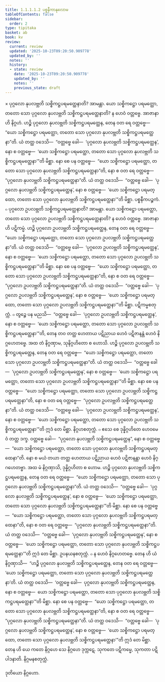 ```yaml
---
title: 1.1.1.1.2 ပစ္စနီကာနုလောမ
tableOfContents: false
sidebar:
  order: 2
type: tipitaka
basket: ab
book: kv
review:
  current: review
  updated: '2025-10-23T09:20:50.909778'
  updated_by: ''
  notes: ''
  history:
  - state: review
    date: '2025-10-23T09:20:50.909778'
    updated_by: ''
    notes: ''
    previous_state: draft
---
```



<ReviewStatus review={frontmatter.review} showDetails={true} />

<HypothesisAnnotation frontmatter={frontmatter} />

<DynamicBreadcrumb />

<Division number="6" book="kv" e="ch" v="32" p="4">

<Paragraph number="21" book="kv">
× ပုဂ္ဂလော နုပလဗ္ဘတိ သစ္စိကဋ္ဌပရမတ္ထေနာတိ? အာမန္တာ. ယော သစ္စိကဋ္ဌော ပရမတ္ထော, တတော သော ပုဂ္ဂလော နုပလဗ္ဘတိ သစ္စိကဋ္ဌပရမတ္ထေနာတိ? န ဟေဝံ ဝတ္တဗ္ဗေ.
</Paragraph>

<Paragraph number="22" book="kv">
အာဇာနာဟိ နိဂ္ဂဟံ. ဟဉ္စိ ပုဂ္ဂလော နုပလဗ္ဘတိ သစ္စိကဋ္ဌပရမတ္ထေန, တေန ဝတ ရေ ဝတ္တဗ္ဗေ—  “ယော သစ္စိကဋ္ဌော ပရမတ္ထော, တတော သော ပုဂ္ဂလော နုပလဗ္ဘတိ သစ္စိကဋ္ဌပရမတ္ထေနာ”တိ. ယံ တတ္ထ ဝဒေသိ—  “ဝတ္တဗ္ဗေ ခေါ—  ‘ပုဂ္ဂလော နုပလဗ္ဘတိ သစ္စိကဋ္ဌပရမတ္ထေန’, နော စ ဝတ္တဗ္ဗေ—  ‘ယော သစ္စိကဋ္ဌော ပရမတ္ထော, တတော သော ပုဂ္ဂလော နုပလဗ္ဘတိ သစ္စိကဋ္ဌပရမတ္ထေနာ’”တိ မိစ္ဆာ.
</Paragraph>

<Paragraph number="23" book="kv">
နော စေ ပန ဝတ္တဗ္ဗေ—  “ယော သစ္စိကဋ္ဌော ပရမတ္ထော, တတော သော ပုဂ္ဂလော နုပလဗ္ဘတိ သစ္စိကဋ္ဌပရမတ္ထေနာ”တိ, နော စ ဝတ ရေ ဝတ္တဗ္ဗေ—  “ပုဂ္ဂလော နုပလဗ္ဘတိ သစ္စိကဋ္ဌပရမတ္ထေနာ”တိ. ယံ တတ္ထ ဝဒေသိ—  “ဝတ္တဗ္ဗေ ခေါ—  ‘ပုဂ္ဂလော နုပလဗ္ဘတိ သစ္စိကဋ္ဌပရမတ္ထေန’, နော စ ဝတ္တဗ္ဗေ—  ‘ယော သစ္စိကဋ္ဌော ပရမတ္ထော, တတော သော ပုဂ္ဂလော နုပလဗ္ဘတိ သစ္စိကဋ္ဌပရမတ္ထေနာ’”တိ မိစ္ဆာ.

</Paragraph>
</Division>

<Paragraph number="24" type="center" book="kv">
ပစ္စနီကပဉ္စကံ.


</Paragraph>

<Division number="7" book="kv" e="ch" v="32" p="5">

<Paragraph number="25" book="kv">
๐ ပုဂ္ဂလော ဥပလဗ္ဘတိ သစ္စိကဋ္ဌပရမတ္ထေနာတိ? အာမန္တာ. ယော သစ္စိကဋ္ဌော ပရမတ္ထော, တတော သော ပုဂ္ဂလော ဥပလဗ္ဘတိ သစ္စိကဋ္ဌပရမတ္ထေနာတိ? န ဟေဝံ ဝတ္တဗ္ဗေ.
</Paragraph>

<Paragraph number="26" book="kv">
အာဇာနာဟိ ပဋိကမ္မံ. ဟဉ္စိ ပုဂ္ဂလော ဥပလဗ္ဘတိ သစ္စိကဋ္ဌပရမတ္ထေန, တေန ဝတ ရေ ဝတ္တဗ္ဗေ—  “ယော သစ္စိကဋ္ဌော ပရမတ္ထော, တတော သော ပုဂ္ဂလော ဥပလဗ္ဘတိ သစ္စိကဋ္ဌပရမတ္ထေနာ”တိ. ယံ တတ္ထ ဝဒေသိ—  “ဝတ္တဗ္ဗေ ခေါ—  ‘ပုဂ္ဂလော ဥပလဗ္ဘတိ သစ္စိကဋ္ဌပရမတ္ထေန’, နော စ ဝတ္တဗ္ဗေ—  ‘ယော သစ္စိကဋ္ဌော ပရမတ္ထော, တတော သော ပုဂ္ဂလော ဥပလဗ္ဘတိ သစ္စိကဋ္ဌပရမတ္ထေနာ’”တိ မိစ္ဆာ.
</Paragraph>

<Paragraph number="27" book="kv">
နော စေ ပန ဝတ္တဗ္ဗေ—  “ယော သစ္စိကဋ္ဌော ပရမတ္ထော, တတော သော ပုဂ္ဂလော ဥပလဗ္ဘတိ သစ္စိကဋ္ဌပရမတ္ထေနာ”တိ, နော စ ဝတ ရေ ဝတ္တဗ္ဗေ—  “ပုဂ္ဂလော ဥပလဗ္ဘတိ သစ္စိကဋ္ဌပရမတ္ထေနာ”တိ. ယံ တတ္ထ ဝဒေသိ—  “ဝတ္တဗ္ဗေ ခေါ—  ‘ပုဂ္ဂလော ဥပလဗ္ဘတိ သစ္စိကဋ္ဌပရမတ္ထေန’, နော စ ဝတ္တဗ္ဗေ—  ‘ယော သစ္စိကဋ္ဌော ပရမတ္ထော, တတော သော ပုဂ္ဂလော ဥပလဗ္ဘတိ သစ္စိကဋ္ဌပရမတ္ထေနာ’”တိ မိစ္ဆာ.

</Paragraph>
</Division>

<Paragraph number="28" type="center" book="kv">
ပဋိကမ္မစတုက္ကံ.


</Paragraph>

<Division number="8" book="kv" e="ch" v="32" p="5">

<Paragraph number="29" book="kv">
๐ တွဉ္စေ ပန မညသိ—  “ဝတ္တဗ္ဗေ ခေါ—  ‘ပုဂ္ဂလော ဥပလဗ္ဘတိ သစ္စိကဋ္ဌပရမတ္ထေန’, နော စ ဝတ္တဗ္ဗေ—  ‘ယော သစ္စိကဋ္ဌော ပရမတ္ထော, တတော သော ပုဂ္ဂလော ဥပလဗ္ဘတိ သစ္စိကဋ္ဌပရမတ္ထေနာ’”တိ, တေန တဝ တတ္ထ ဟေတာယ ပဋိညာယ ဟေဝံ ပဋိဇာနန္တံ ဟေဝံ နိဂ္ဂဟေတဗ္ဗေ. အထ တံ နိဂ္ဂဏှာမ, သုနိဂ္ဂဟိတော စ ဟောသိ.
</Paragraph>

<Paragraph number="30" book="kv">
ဟဉ္စိ ပုဂ္ဂလော ဥပလဗ္ဘတိ သစ္စိကဋ္ဌပရမတ္ထေန, တေန ဝတ ရေ ဝတ္တဗ္ဗေ—  “ယော သစ္စိကဋ္ဌော ပရမတ္ထော, တတော သော ပုဂ္ဂလော ဥပလဗ္ဘတိ သစ္စိကဋ္ဌပရမတ္ထေနာ”တိ. ယံ တတ္ထ ဝဒေသိ—  “ဝတ္တဗ္ဗေ ခေါ—  ‘ပုဂ္ဂလော ဥပလဗ္ဘတိ သစ္စိကဋ္ဌပရမတ္ထေန’, နော စ ဝတ္တဗ္ဗေ—  ‘ယော သစ္စိကဋ္ဌော ပရမတ္ထော, တတော သော ပုဂ္ဂလော ဥပလဗ္ဘတိ သစ္စိကဋ္ဌပရမတ္ထေနာ’”တိ မိစ္ဆာ.
</Paragraph>

<Paragraph number="31" book="kv">
နော စေ ပန ဝတ္တဗ္ဗေ—  “ယော သစ္စိကဋ္ဌော ပရမတ္ထော, တတော သော ပုဂ္ဂလော ဥပလဗ္ဘတိ သစ္စိကဋ္ဌပရမတ္ထေနာ”တိ, နော စ ဝတ ရေ ဝတ္တဗ္ဗေ—  “ပုဂ္ဂလော ဥပလဗ္ဘတိ သစ္စိကဋ္ဌပရမတ္ထေနာ”တိ. ယံ တတ္ထ ဝဒေသိ—  “ဝတ္တဗ္ဗေ ခေါ—  ‘ပုဂ္ဂလော ဥပလဗ္ဘတိ သစ္စိကဋ္ဌပရမတ္ထေန’, နော စ ဝတ္တဗ္ဗေ—  ‘ယော သစ္စိကဋ္ဌော ပရမတ္ထော, တတော သော ပုဂ္ဂလော ဥပလဗ္ဘတိ သစ္စိကဋ္ဌပရမတ္ထေနာ’”တိ ဣဒံ တေ မိစ္ဆာ.

</Paragraph>
</Division>

<Paragraph number="32" type="center" book="kv">
နိဂ္ဂဟစတုက္ကံ.


</Paragraph>

<Division number="9" book="kv" e="ch" v="32" p="6">

<Paragraph number="33" book="kv">
๐ ဧသေ စေ ဒုန္နိဂ္ဂဟိတေ ဟေဝမေဝံ တတ္ထ ဒက္ခ. ဝတ္တဗ္ဗေ ခေါ—  “ပုဂ္ဂလော နုပလဗ္ဘတိ သစ္စိကဋ္ဌပရမတ္ထေန”, နော စ ဝတ္တဗ္ဗေ—  “ယော သစ္စိကဋ္ဌော ပရမတ္ထော, တတော သော ပုဂ္ဂလော နုပလဗ္ဘတိ သစ္စိကဋ္ဌပရမတ္ထေနာ”တိ. နော စ မယံ တယာ တတ္ထ ဟေတာယ ပဋိညာယ ဟေဝံ ပဋိဇာနန္တာ ဟေဝံ နိဂ္ဂဟေတဗ္ဗာ. အထ မံ နိဂ္ဂဏှာသိ, ဒုန္နိဂ္ဂဟိတာ စ ဟောမ.
</Paragraph>

<Paragraph number="34" book="kv">
ဟဉ္စိ ပုဂ္ဂလော နုပလဗ္ဘတိ သစ္စိကဋ္ဌပရမတ္ထေန, တေန ဝတ ရေ ဝတ္တဗ္ဗေ—  “ယော သစ္စိကဋ္ဌော ပရမတ္ထော, တတော သော ပုဂ္ဂလော နုပလဗ္ဘတိ သစ္စိကဋ္ဌပရမတ္ထေနာ”တိ. ယံ တတ္ထ ဝဒေသိ—  “ဝတ္တဗ္ဗေ ခေါ—  ‘ပုဂ္ဂလော နုပလဗ္ဘတိ သစ္စိကဋ္ဌပရမတ္ထေန’, နော စ ဝတ္တဗ္ဗေ—  ‘ယော သစ္စိကဋ္ဌော ပရမတ္ထော, တတော သော ပုဂ္ဂလော နုပလဗ္ဘတိ သစ္စိကဋ္ဌပရမတ္ထေနာ’”တိ မိစ္ဆာ.
</Paragraph>

<Paragraph number="35" book="kv">
နော စေ ပန ဝတ္တဗ္ဗေ—  “ယော သစ္စိကဋ္ဌော ပရမတ္ထော, တတော သော ပုဂ္ဂလော နုပလဗ္ဘတိ သစ္စိကဋ္ဌပရမတ္ထေနာ”တိ, နော စ ဝတ ရေ ဝတ္တဗ္ဗေ—  “ပုဂ္ဂလော နုပလဗ္ဘတိ သစ္စိကဋ္ဌပရမတ္ထေနာ”တိ. ယံ တတ္ထ ဝဒေသိ—  “ဝတ္တဗ္ဗေ ခေါ—  ‘ပုဂ္ဂလော နုပလဗ္ဘတိ သစ္စိကဋ္ဌပရမတ္ထေန’, နော စ ဝတ္တဗ္ဗေ—  ‘ယော သစ္စိကဋ္ဌော ပရမတ္ထော, တတော သော ပုဂ္ဂလော နုပလဗ္ဘတိ သစ္စိကဋ္ဌပရမတ္ထေနာ’”တိ ဣဒံ တေ မိစ္ဆာ.

</Paragraph>
</Division>

<Paragraph number="36" type="center" book="kv">
ဥပနယနစတုက္ကံ.


</Paragraph>

<Division number="10" book="kv" e="ch" v="32" p="7">

<Paragraph number="37" book="kv">
๐ န ဟေဝံ နိဂ္ဂဟေတဗ္ဗေ. တေန ဟိ ယံ နိဂ္ဂဏှာသိ—  “ဟဉ္စိ ပုဂ္ဂလော နုပလဗ္ဘတိ သစ္စိကဋ္ဌပရမတ္ထေန, တေန ဝတ ရေ ဝတ္တဗ္ဗေ—  ‘ယော သစ္စိကဋ္ဌော ပရမတ္ထော, တတော သော ပုဂ္ဂလော နုပလဗ္ဘတိ သစ္စိကဋ္ဌပရမတ္ထေနာ’တိ. ယံ တတ္ထ ဝဒေသိ—  ‘ဝတ္တဗ္ဗေ ခေါ—  ပုဂ္ဂလော နုပလဗ္ဘတိ သစ္စိကဋ္ဌပရမတ္ထေန, နော စ ဝတ္တဗ္ဗေ—  ယော သစ္စိကဋ္ဌော ပရမတ္ထော, တတော သော ပုဂ္ဂလော နုပလဗ္ဘတိ သစ္စိကဋ္ဌပရမတ္ထေနာ’”တိ မိစ္ဆာ.
</Paragraph>

<Paragraph number="38" book="kv">
နော စေ ပန ဝတ္တဗ္ဗေ—  “ယော သစ္စိကဋ္ဌော ပရမတ္ထော, တတော သော ပုဂ္ဂလော နုပလဗ္ဘတိ သစ္စိကဋ္ဌပရမတ္ထေနာ”တိ, နော စ ဝတ ရေ ဝတ္တဗ္ဗေ—  “ပုဂ္ဂလော နုပလဗ္ဘတိ သစ္စိကဋ္ဌပရမတ္ထေနာ”တိ. ယံ တတ္ထ ဝဒေသိ—  “ဝတ္တဗ္ဗေ ခေါ—  ‘ပုဂ္ဂလော နုပလဗ္ဘတိ သစ္စိကဋ္ဌပရမတ္ထေန’, နော စ ဝတ္တဗ္ဗေ—  ‘ယော သစ္စိကဋ္ဌော ပရမတ္ထော, တတော သော ပုဂ္ဂလော နုပလဗ္ဘတိ သစ္စိကဋ္ဌပရမတ္ထေနာ’”တိ ဣဒံ တေ မိစ္ဆာ. တေန ဟိ ယေ ကတေ နိဂ္ဂဟေ သေ နိဂ္ဂဟေ ဒုက္ကဋေ. သုကတေ ပဋိကမ္မေ, သုကတာ ပဋိပါဒနာတိ.

</Paragraph>
</Division>

<Paragraph number="39" type="center" book="kv">
နိဂ္ဂမနစတုက္ကံ.

  
ဒုတိယော နိဂ္ဂဟော.
</Paragraph>